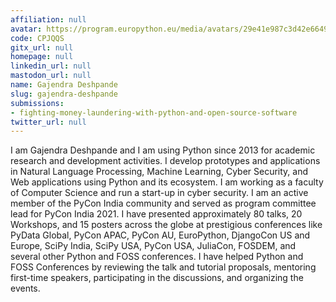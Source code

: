 ```yaml
---
affiliation: null
avatar: https://program.europython.eu/media/avatars/29e41e987c3d42e6649778c3cf54bd87_VipIIPj.jpg
code: CPJQQS
gitx_url: null
homepage: null
linkedin_url: null
mastodon_url: null
name: Gajendra Deshpande
slug: gajendra-deshpande
submissions:
- fighting-money-laundering-with-python-and-open-source-software
twitter_url: null
---
```


I am Gajendra Deshpande and I am using Python since 2013 for academic research and development activities. I develop prototypes and applications in Natural Language Processing, Machine Learning, Cyber Security, and Web applications using Python and its ecosystem. I am working as a faculty of Computer Science and run a start-up in cyber security. I am an active member of the PyCon India community and served as program committee lead for PyCon India 2021. I have presented approximately 80 talks, 20 Workshops, and 15 posters across the globe at prestigious conferences like PyData Global, PyCon APAC, PyCon AU, EuroPython, DjangoCon US and Europe, SciPy India, SciPy USA, PyCon USA, JuliaCon, FOSDEM, and several other Python and FOSS conferences. I have helped Python and FOSS Conferences by reviewing the talk and tutorial proposals, mentoring first-time speakers, participating in the discussions, and organizing the events.
